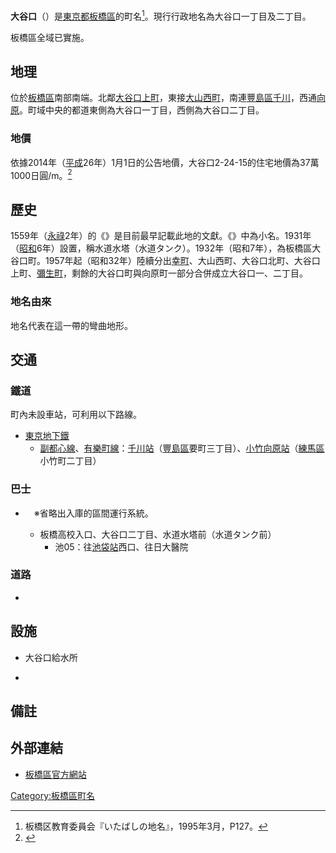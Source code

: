 {{Pathnav|日本|東京都|板橋區|frame=1}}
{{Infobox Settlement
|official_name =  大谷口
|native_name =
|image_skyline = Oyaguchikyusuijo.JPG
|imagesize = 250px
|image_caption = {{link-ja|東京都水道局|東京都水道局}}大谷口給水所
|image_flag =
|image_seal =
| image_map =
| map_caption =
|subdivision_type = [[國家|國家]]
|subdivision_name = [[File:Flag_of_Japan.svg|border]] [[日本|日本]]
|subdivision_type1 = [[都道府縣|都道府縣]]
|subdivision_name1 = [[File:Flag_of_Tokyo_Prefecture.svg|25px]] [[東京都|東京都]]
|subdivision_type2 = [[東京都特別區|特別區]]
|subdivision_name2 = [[File:Flag_of_Itabashi,_Tokyo.svg|25px]] [[板橋區_(日本)|板橋區]]
|subdivision_type3 =
|subdivision_name3 =
|established_title =
|established_date =
|government_type =
|leader_title =
|leader_name =
|area_magnitude =
|area_total_sq_mi =
|area_total_km2 = 0.310
|area_land_sq_mi =
|area_land_km2 =
|area_urban_sq_mi =
|area_urban_km2 =
|area_metro_km2 =
|area_metro_sq_mi =
|population_as_of= 2014年（[[平成|平成]]26年）9月1日
|population_footnotes =<ref>{{Cite web |url=http://www.city.itabashi.tokyo.jp/c_kurashi/063/attached/attach_63751_1.xls |title=住民基本台帳による町丁目別世帯数及び人口表-東京都板橋区 |accessdate=2014-09-28 |archive-date=2014-09-14 |archive-url=https://web.archive.org/web/20140914133843/http://www.city.itabashi.tokyo.jp/c_kurashi/063/attached/attach_63751_1.xls |dead-url=yes }}</ref>
|population_total = 5698
|population_urban =
|population_metro =
|population_density_sq_mi =
|population_density_km2 = auto
| timezone = [[日本標準時間|JST]]
| utc_offset = +9
|timezone_DST =
|utc_offset_DST =
|latd=|latm=|lats=|latNS=
|longd=|longm=|longs=|longEW=
|elevation_footnotes=
|elevation_m =
|elevation_ft =
|postal_code_type = [[郵遞區號|郵遞區號]]
|postal_code = 173-0035　
|area_code = 03
|registration_plate = 練馬
|website =
|footnotes =
}}
'''大谷口'''（{{jpn|j=大谷口|hg=おおやぐち|rm=Ōyaguchi|f=y}}）是[[東京都|東京都]][[板橋區_(日本)|板橋區]]的町名<ref>板橋区教育委員会『いたばしの地名』，1995年3月，P127。</ref>。現行行政地名為大谷口一丁目及二丁目。

板橋區全域已實施{{link-ja|住居表示|住居表示}}。

== 地理 ==
位於[[板橋區_(日本)|板橋區]]南部南端。北鄰[[大谷口上町|大谷口上町]]，東接[[大山西町|大山西町]]，南連[[豐島區|豐島區]][[千川_(豐島區)|千川]]，西通[[向原_(板橋區)|向原]]。町域中央的都道東側為大谷口一丁目，西側為大谷口二丁目。

=== 地價 ===
依據2014年（[[平成|平成]]26年）1月1日的公告地價，大谷口2-24-15的住宅地價為37萬1000日圓/m{{sup|2}}。<ref>{{Cite web |url=http://www.land.mlit.go.jp/landPrice/AriaServlet?MOD=2&TYP=0 |title=国土交通省地価公示・都道府県地価調査 |accessdate=2014-09-28 |archive-date=2014-10-06 |archive-url=https://web.archive.org/web/20141006081829/http://www.land.mlit.go.jp/landPrice/AriaServlet?MOD=2&TYP=0 |dead-url=no }}</ref>

== 歷史 ==
1559年（[[永祿|永祿]]2年）的《{{link-ja|小田原眾所領役帳|小田原衆所領役帳}}》是目前最早記載此地的文獻。《{{link-ja|新編武藏風土記稿|新編武蔵風土記稿}}》中為{{link-ja|上板橋村|上板橋村}}小名。1931年（[[昭和|昭和]]6年）設置{{link-ja|大谷口配水塔|大谷口配水塔}}，稱水道水塔（水道タンク）。1932年（昭和7年），為板橋區大谷口町。1957年起（昭和32年）陸續分出[[幸町_(板橋區)|幸町]]、大山西町、大谷口北町、大谷口上町、[[彌生町_(板橋區)|彌生町]]，剩餘的大谷口町與向原町一部分合併成立大谷口一、二丁目。

=== 地名由來 ===
地名代表{{link-ja|石神井川|石神井川}}在這一帶的彎曲地形。

== 交通 ==
=== 鐵道 ===
町內未設車站，可利用以下路線。
* [[東京地下鐵|東京地下鐵]]
** [[東京地下鐵副都心線|副都心線]]、[[東京地下鐵有樂町線|有樂町線]]：[[千川站|千川站]]（[[豐島區|豐島區]]要町三丁目）、[[小竹向原站|小竹向原站]]（[[練馬區|練馬區]]小竹町二丁目）

=== 巴士 ===
* {{link-ja|國際興業巴士|国際興業バス}}　※省略出入庫的區間運行系統。
** 板橋高校入口、大谷口二丁目、水道水塔前（水道タンク前）
***池05：往[[池袋站|池袋站]]西口、往日大醫院

=== 道路 ===
* {{link-ja|東京都道420號鮫洲大山線|東京都道420号鮫洲大山線}}

== 設施 ==
* {{link-ja|東京都水道局|東京都水道局}}大谷口給水所
* {{link-ja|東京都立板橋高等學校|東京都立板橋高等学校}}

== 備註 ==
{{reflist}}

== 外部連結 ==
* [http://www.city.itabashi.tokyo.jp/ 板橋區官方網站]{{Wayback|url=http://www.city.itabashi.tokyo.jp/ |date=20140925083024 }}

{{板橋區的町名}}
{{DEFAULTSORT:Oyaguchi}}
[[Category:板橋區町名|Category:板橋區町名]]